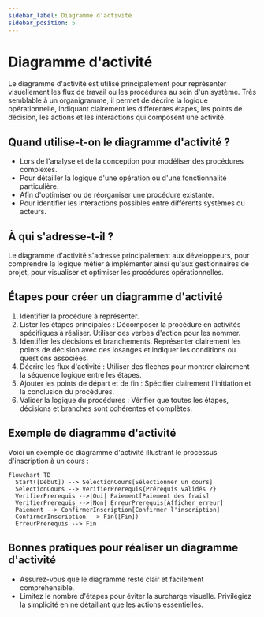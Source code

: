 ```yaml
---
sidebar_label: Diagramme d'activité
sidebar_position: 5
---
```


# Diagramme d'activité

Le diagramme d'activité est utilisé principalement pour représenter
visuellement les flux de travail ou les procédures au sein d'un système. Très
semblable à un organigramme, il permet de décrire la logique opérationnelle,
indiquant clairement les différentes étapes, les points de décision, les
actions et les interactions qui composent une activité.

## Quand utilise-t-on le diagramme d'activité ?

- Lors de l'analyse et de la conception pour modéliser des procédures complexes.
- Pour détailler la logique d'une opération ou d'une fonctionnalité particulière.
- Afin d'optimiser ou de réorganiser une procédure existante.
- Pour identifier les interactions possibles entre différents systèmes ou acteurs.

## À qui s'adresse-t-il ?

Le diagramme d'activité s'adresse principalement aux développeurs, pour
comprendre la logique métier à implémenter ainsi qu'aux gestionnaires de
projet, pour visualiser et optimiser les procédures opérationnelles.

## Étapes pour créer un diagramme d'activité

1. Identifier la procédure à représenter.
2. Lister les étapes principales : Décomposer la procédure en activités
   spécifiques à réaliser. Utiliser des verbes d'action pour les nommer.
3. Identifier les décisions et branchements. Représenter clairement les points
   de décision avec des losanges et indiquer les conditions ou questions
   associées.
4. Décrire les flux d'activité : Utiliser des flèches pour montrer clairement
   la séquence logique entre les étapes.
5. Ajouter les points de départ et de fin : Spécifier clairement l'initiation
   et la conclusion du procédures.
6. Valider la logique du procédures : Vérifier que toutes les étapes, décisions
   et branches sont cohérentes et complètes.

## Exemple de diagramme d'activité

Voici un exemple de diagramme d'activité illustrant le processus d'inscription à un cours :

```mermaid
flowchart TD
  Start([Début]) --> SelectionCours[Sélectionner un cours]
  SelectionCours --> VerifierPrerequis{Prérequis validés ?}
  VerifierPrerequis -->|Oui| Paiement[Paiement des frais]
  VerifierPrerequis -->|Non| ErreurPrerequis[Afficher erreur]
  Paiement --> ConfirmerInscription[Confirmer l'inscription]
  ConfirmerInscription --> Fin([Fin])
  ErreurPrerequis --> Fin
```

## Bonnes pratiques pour réaliser un diagramme d'activité

- Assurez-vous que le diagramme reste clair et facilement compréhensible.
- Limitez le nombre d'étapes pour éviter la surcharge visuelle. Privilégiez la
  simplicité en ne détaillant que les actions essentielles.